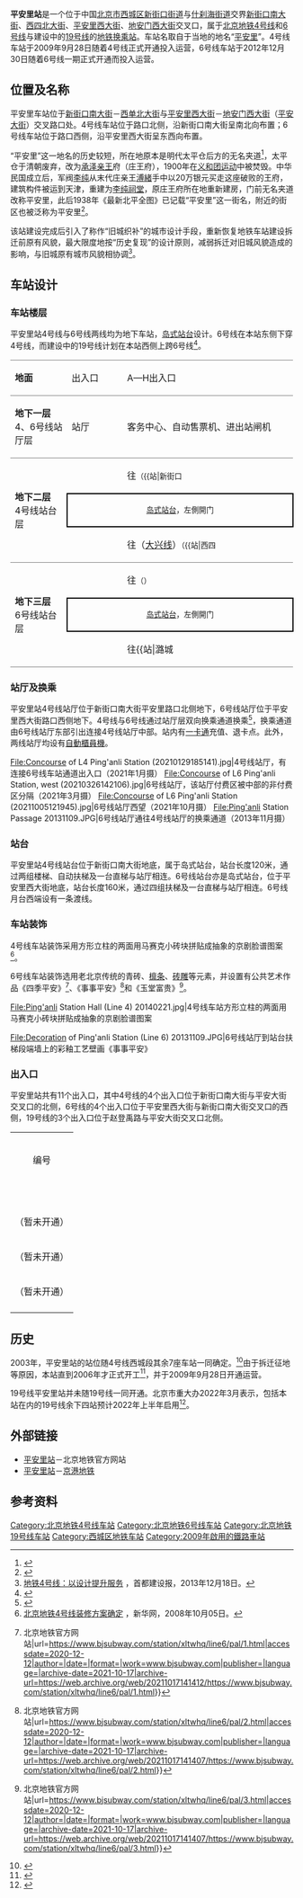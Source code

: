 {{NoteTA |G1=Railway}}
{{Infobox station
| name = 平安里
| eng_name = Ping'anli<ref name=map2021>{{cite web|url=https://www.bjsubway.com/jpg.html|publisher=北京地铁|title=北京地铁线路图|archive-url=https://web.archive.org/web/20211231004642/https://www.bjsubway.com/jpg.html|archive-date=2021-12-31|accessdate=2021-12-31}}</ref>
| linecolour = {{北京地铁颜色|4}}
| linecolour2 = {{北京地铁颜色|6}}
| linecolour3 = {{北京地铁颜色|19}}
| image = Platform of L4 Ping'anli Station (20210129185241).jpg
| caption = 平安里站4号线站台<br />[[File:Platform_of_L6_Ping'anli_Station_(20210129184755).jpg|300px]]<br />平安里站6号线站台
| other_name = 
| country = {{PRC}}
| borough = [[北京市|北京市]][[西城区|西城区]][[新街口街道_(北京市)|新街口街道]]与[[什刹海街道|什刹海街道]]交界
| address = [[新街口南大街|新街口南大街]]、[[西四北大街|西四北大街]]、[[平安里西大街|平安里西大街]]、[[地安门西大街|地安门西大街]]交叉口
| coordinates = {{Coord|39.932562|116.366728|type:railwaystation_region:CN-11_source:GoogleMaps|display=inline,title}}
| elevation = 
| operator = [[北京市地铁运营有限公司|北京市地铁运营有限公司]]、[[京港地铁|北京京港地铁有限公司]]、[[北京市轨道交通运营管理有限公司|北京市轨道交通运营管理有限公司]]
| lines = {{北京地铁线路名|4|SL}}<br />{{北京地铁线路名|6|SL}}<br />{{北京地铁线路名|19|SL}}（建设中）
| distance = 
| platform = 各1座[[岛式站台|岛式站台]]
| tracks = 各2条
| bus_routes = 
| bus_stands = 
| connections = 公交站：平安里路口西、平安里路口北
| structure = 地下车站
| hall = 整体式站厅
| depth = 
| levels = 
| interchange = 通道换乘
| exits = 8個
| architect = 
| architectural_style = 
| colour = {{北京地铁线路名|4|S}}：黄色<br />{{北京地铁线路名|6|S}}：灰色
| type = 
| status = 运营中<br />{{北京地铁线路名|19|S}}：建设中
| code = 
| zone = 
| classification = 
| website = 
| built = 
| opened = {{北京地铁线路名|4|S}}：2009年9月28日<br />{{北京地铁线路名|6|S}}：2012年12月30日
| years = 
| events = 
| pass_year = 
| passengers = 
| pass_system = 
| pass_rank = 
| mpassengers = 
| trains = 
| station_hours = 
| hours = 
| first = {{collapsible list
 |title = 　
 |
{{北京地铁线路名|4|S}}
:往{{北京地铁起讫站|4|L}}：05:25
:往{{北京地铁起讫站|大兴|R}}：05:27<br />
{{北京地铁线路名|6|S}}
:往{{北京地铁起讫站|6|L}}：05:32
:往{{北京地铁起讫站|6|R}}：05:38
}}
| last = {{collapsible list
 |title = 　
 |
{{北京地铁线路名|4|S}}
:往{{北京地铁起讫站|4|L}}：23:39
:往{{北京地铁起讫站|大兴|R}}：23:04
:往{{站|公益西桥}}：23:17<br />
{{北京地铁线路名|6|S}}
:往{{北京地铁起讫站|6|L}}：23:44
:往{{北京地铁起讫站|6|R}}：22:55
:往{{站|草房}}：00:06
}}
| adjacent = {{adjacent stations|system=北京地铁
|line1=4|left1=新街口|right1=西四|note-left1=1.100km|note-mid1=距离[[安河桥北站|安河桥北]]16.223km|note-right1=1.100km
|line2=6|left2=车公庄|right2=北海北|note-left2=1.443km|note-mid2=距离[[金安桥站|金安桥]]18.378km|note-right2=1.321km
|line3=19|left3=积水潭|right3=太平桥|type3=建设中}}
| other_services = 
| route_map = {{Routemap|inline=yes|map=
~~ ~~B2层，4号线
utSTRf\utSTRg~~ ~~{{rmr|Licon=U|{{stl|北京地铁|新街口}}}}
utSTR+BSl\utSTR+BSr
utSTR+BSl\utSTR+BSr
utSTRf\utSTRg~~ ~~{{rmr|Licon=D|{{stl|北京地铁|西四}}}}
~~ ~~B3层，6号线
utSTRf\utSTRg~~ ~~{{rmr|Licon=U|{{stl|北京地铁|车公庄}}}}
utSTR+tc2\utABZg3
utABZg+1\utSTR+tc4
utSTR+BSl\utSTR+BSr
utSTR+BSl\utSTR+BSr
utSTRf\utSTRg~~ ~~{{rmr|Licon=D|{{stl|北京地铁|北海北}}}}
~~ ~~B4层，19号线
utSTRf\utSTRg~~ ~~{{rmr|Licon=U|{{站|积水潭}}}}
utSTR+tc2\utABZg3
utABZg+1\utSTR+tc4
uetSTR+BSl\uetSTR+BSr
uetSTR+BSl\uetSTR+BSr
utSTRf\utSTRg~~ ~~{{rmr|Licon=D|{{站|太平桥||北京市}}}}
}}
}}
'''平安里站'''是一个位于中国[[北京市|北京市]][[西城区|西城区]][[新街口街道_(北京市)|新街口街道]]与[[什刹海街道|什刹海街道]]交界[[新街口南大街|新街口南大街]]、[[西四北大街|西四北大街]]、[[平安里西大街|平安里西大街]]、[[地安门西大街|地安门西大街]]交叉口，属于[[北京地铁|北京地铁]][[北京地铁4号线|4号线]]和[[北京地铁6号线|6号线]]与建设中的[[北京地铁19号线|19号线]]的[[地铁车站|地铁]][[换乘站|换乘站]]。车站名取自于当地的地名“[[平安里_(北京市)|平安里]]”。4号线车站于2009年9月28日随着4号线正式开通投入运营，6号线车站于2012年12月30日随着6号线一期正式开通而投入运营。

== 位置及名称 ==
平安里车站位于[[新街口南大街|新街口南大街]]－[[西单北大街|西单北大街]]与[[平安里西大街|平安里西大街]]－[[地安门西大街|地安门西大街]]（[[平安大街|平安大街]]）交叉路口处。4号线车站位于路口北侧，沿新街口南大街呈南北向布置；6号线车站位于路口西侧，沿平安里西大街呈东西向布置。

“平安里”这一地名的历史较短，所在地原本是明代太平仓后方的无名夹道<ref>{{cite web|url=http://www.huaxia.com/zhwh/msdl/dl/2005/06/110153.html|title=北京平安里：80余年沧桑变迁史|work=[[北京青年报|北京青年报]]|date=2005-06-01|accessdate=2021-09-12|archive-date=2021-09-12|archive-url=https://web.archive.org/web/20210912173917/http://www.huaxia.com/zhwh/msdl/dl/2005/06/110153.html|dead-url=no}}</ref>，太平仓于清朝废弃，改为[[莊親王|承泽亲王]]府（庄王府），1900年在[[义和团运动|义和团运动]]中被焚毁。中华民国成立后，军阀[[李纯_(民国)|李纯]]从末代庄亲王[[溥緒|溥緒]]手中以20万银元买走这座破败的王府，建筑构件被运到天津，重建为[[李纯祠堂|李纯祠堂]]，原庄王府所在地重新建房，门前无名夹道改称平安里，此后1938年《最新北平全图》已记载“平安里”这一街名，附近的街区也被泛称为平安里<ref name="hlp">{{Cite book|title=北京地铁站名掌故|last=户力平|publisher=东方出版社|year=2020|isbn=978-7-5207-1180-7|location=北京|pages=65}}</ref>。

该站建设完成后引入了称作“旧城织补”的城市设计手段，重新恢复地铁车站建设拆迁前原有风貌，最大限度地按“历史复现”的设计原则，减弱拆迁对旧城风貌造成的影响，与旧城原有城市风貌相协调<ref>[http://sdjsb.bjd.com.cn/html/2013-12/18/content_134984.htm 地铁4号线：以设计提升服务] {{Wayback|url=http://sdjsb.bjd.com.cn/html/2013-12/18/content_134984.htm |date=20190701211558 }}，首都建设报，2013年12月18日。</ref>。

== 车站设计 ==
=== 车站楼层 ===
平安里站4号线与6号线两线均为地下车站，[[岛式站台|岛式站台]]设计。6号线在本站东侧下穿4号线，而建设中的19号线计划在本站西侧上跨6号线<ref name="fawan_l19">{{cite news|author=陈斯|url=http://www.fawan.com/2017/06/16/214644t185.html|title=地铁平安里站将“三线换乘”|publisher=[[法制晚报|法制晚报]]|date=2017-06-16|accessdate=2017-06-22}}{{Dead link|date=2019年4月 |bot=InternetArchiveBot |fix-attempted=yes }}</ref>。
{|cellspacing=0 cellpadding=3
|style="border-top:solid 1px gray;border-bottom:solid 1px gray;" width=100|'''地面'''
|style="border-top:solid 1px gray;border-bottom:solid 1px gray;" width=100|出入口
|style="border-top:solid 1px gray;border-bottom:solid 1px gray;" width=350|A—H出入口
|-
| style="border-bottom:solid 1px gray;" |'''地下一层'''<br />4、6号线站厅层
| style="border-bottom:solid 1px gray;" |站厅
| style="border-bottom:solid 1px gray;" |客务中心、自动售票机、进出站闸机
|-
|style="border-bottom:solid 1px gray;" rowspan=3|'''地下二层'''<br />4号线站台层
|{{arrow|L}}
|{{北京地铁线路名|4|c}}往{{站|安河桥北}}<small>（{{站|新街口||北京市}}）</small>
|-
|style="border-right:solid 2px black;border-left:solid 2px black;border-top:solid 2px black;border-bottom:solid 2px black;" colspan=2|<center><small>[[岛式站台|岛式站台]]，左側開门</small></center>
|-
|style="border-bottom:solid 1px gray;"|{{arrow|R}}
|style="border-bottom:solid 1px gray;"|{{北京地铁线路名|4|c}}往{{站|天宫院}}（[[北京地铁大兴线|大兴线]]）<small>（{{站|西四||北京市}}）</small>
|-
|style="border-bottom:solid 1px gray;" rowspan=3|'''地下三层'''<br />6号线站台层
|{{arrow|L}}
|{{北京地铁线路名|6|c}}往{{站|金安桥}}<small>（{{站|车公庄}}）</small>
|-
|style="border-right:solid 2px black;border-left:solid 2px black;border-top:solid 2px black;border-bottom:solid 2px black;" colspan=2|<center><small>[[岛式站台|岛式站台]]，左側開门</small></center>
|-
|style="border-bottom:solid 1px gray;"|{{arrow|R}}
|style="border-bottom:solid 1px gray;"|{{北京地铁线路名|6|c}}往{{站|潞城||北京市}}<small>（{{站|北海北}}）</small>
|}


=== 站厅及换乘 ===
平安里站4号线站厅位于新街口南大街平安里路口北侧地下，6号线站厅位于平安里西大街路口西侧地下。4号线与6号线通过站厅层双向换乘通道换乘<ref>{{cite news|url=http://ccnews.people.com.cn/n/2012/1226/c141677-20018289.html|title=北京4条地铁新线确定临时封站限流标准|date=2012-12-26|accessdate=2013-01-09|deadurl=yes|archiveurl=https://web.archive.org/web/20140221194919/http://ccnews.people.com.cn/n/2012/1226/c141677-20018289.html|archivedate=2014-02-21}}</ref>，换乘通道由6号线站厅东部引出连接4号线站厅中部。站内有[[北京市政交通一卡通|一卡通]]充值、退卡点。此外，两线站厅均设有[[自動櫃員機|自動櫃員機]]。
<gallery>
File:Concourse of L4 Ping'anli Station (20210129185141).jpg|4号线站厅，有连接6号线车站通道出入口（2021年1月摄）
File:Concourse of L6 Ping'anli Station, west (20210326142106).jpg|6号线站厅，该站厅付费区被中部的非付费区分隔（2021年3月摄）
File:Concourse of L6 Ping'anli Station (20211005121945).jpg|6号线站厅西望（2021年10月摄）
File:Ping'anli Station Passage 20131109.JPG|6号线站厅通往4号线站厅的换乘通道（2013年11月摄）
</gallery>

=== 站台 ===
平安里站4号线站台位于新街口南大街地底，属于岛式站台，站台长度120米，通过两组楼梯、自动扶梯及一台直梯与站厅相连。6号线站台亦是岛式站台，位于平安里西大街地底，站台长度160米，通过四组扶梯及一台直梯与站厅相连。6号线月台西端设有一条渡线。
{{multiple image | direction = vertical | align = center| width = 700
| image1 = Platform panorama of L4 Ping'anli Station (20170622170111).jpg | caption1 = <center>4号线站台全景图（2017年6月摄）</center>
}}

=== 车站装饰 ===
4号线车站装饰采用方形立柱的两面用马赛克小砖块拼贴成抽象的京剧脸谱图案<ref>[http://news.xinhuanet.com/politics/2008-10/05/content_10149406.htm 北京地铁4号线装修方案确定] {{Wayback|url=http://news.xinhuanet.com/politics/2008-10/05/content_10149406.htm |date=20090524022104 }}，新华网，2008年10月05日。</ref>。

6号线车站装饰选用老北京传统的青砖、[[檩|檩条]]、[[砖雕|砖雕]]等元素，并设置有公共艺术作品《四季平安》<ref>{{Cite web|title=《四季平安》 {{!}} 北京地铁官方网站|url=https://www.bjsubway.com/station/xltwhq/line6/pal/1.html|accessdate=2020-12-12|author=|date=|format=|work=www.bjsubway.com|publisher=|language=|archive-date=2021-10-17|archive-url=https://web.archive.org/web/20211017141412/https://www.bjsubway.com/station/xltwhq/line6/pal/1.html}}</ref>、《事事平安》<ref>{{Cite web|title=《事事平安》{{!}} 北京地铁官方网站|url=https://www.bjsubway.com/station/xltwhq/line6/pal/2.html|accessdate=2020-12-12|author=|date=|format=|work=www.bjsubway.com|publisher=|language=|archive-date=2021-10-17|archive-url=https://web.archive.org/web/20211017141407/https://www.bjsubway.com/station/xltwhq/line6/pal/2.html}}</ref>和《玉堂富贵》<ref>{{Cite web|title=《玉堂富贵》 {{!}} 北京地铁官方网站|url=https://www.bjsubway.com/station/xltwhq/line6/pal/3.html|accessdate=2020-12-12|author=|date=|format=|work=www.bjsubway.com|publisher=|language=|archive-date=2021-10-17|archive-url=https://web.archive.org/web/20211017141407/https://www.bjsubway.com/station/xltwhq/line6/pal/3.html}}</ref>。

<gallery>
File:Ping'anli Station Hall (Line 4) 20140221.jpg|4号线车站方形立柱的两面用马赛克小砖块拼贴成抽象的京剧脸谱图案

File:Decoration of Ping'anli Station (Line 6) 20131109.JPG|6号线站厅到站台扶梯段端墙上的彩釉工艺壁画《事事平安》

</gallery>
=== 出入口 ===
平安里站共有11个出入口，其中4号线的4个出入口位于新街口南大街与平安大街交叉口的北侧，6号线的4个出入口位于平安里西大街与新街口南大街交叉口的西侧，19号线的3个出入口位于赵登禹路与平安大街交叉口北侧。
{| class="wikitable"
| colspan="5" align="center" bgcolor="{{北京地铁颜色|4}}" |
|-
| colspan="5" align="center" bgcolor="{{北京地铁颜色|6}}" |
|-
| colspan="5" align="center" bgcolor="{{北京地铁颜色|19}}" |
|-
! 编号 
! 指示
! 建议前往的目的地
! 照片
!无障碍设施
|-
| {{港鐵出口|A}} 
| [[新街口南大街|新街口南大街]]（西侧） 
| 平安医院
|[[File:Exit_A_of_Ping'anli_Station_(20201105163205).jpg|150px]] 
|{{n/a}}
|-
| {{港鐵出口|B|附=升}} 
| 新街口南大街（东侧） 
| [[大隆善护国寺|护国寺]]、[[护国寺街|护国寺街]]、[[人民剧场_(北京)|人民剧场]]、溥杰故居、[[北京梅兰芳故居|梅兰芳纪念馆]]、西城区什刹海街道办
|[[File:Exit_B_of_Ping'anli_Station_(20201009173635).jpg|150px]]
|[[File:Exit_B_lift_of_Ping'anli_Station_(20201105163532).jpg|150px]]
|-
| {{港鐵出口|C}} 
| [[地安门西大街|地安门西大街]]（北侧） 
| 全国人大会议中心、[[北京大学第一医院|北京大学第一医院]]第二住院部、[[北京市第四中学|北京市第四中学]]
|[[File:Exit_C_of_Ping'anli_Station_(20201105163914).jpg|150px]] 
|{{n/a}}
|-
| {{港鐵出口|D}} 
| [[平安里西大街|平安里西大街]]（北侧） 
| 西城区教育研修学院
|[[File:Exit_D_of_Ping'anli_Station_(20201105162420).jpg|150px]] 
|{{n/a}}
|-
| {{港鐵出口|E}} 
| [[赵登禹路|赵登禹路]]、平安里西大街（北侧） 
| 东冠英胡同、金果胡同、育幼胡同、平安医院
|[[File:Exit_E_of_Ping'anli_Station_(20201105162744).jpg|150px]] 
|{{n/a}}
|-
| {{港鐵出口|F|附=升}} 
| 平安里西大街（北侧） 
| 新街口南大街（西侧）、育德胡同、宝产胡同
|[[File:Exit_F_of_Ping'anli_Station_(20211005110352).jpg|150px]]
|[[File:Exit_F_lift_of_Ping'anli_Station_(20211005110301).jpg|150px]]
|-
| {{港鐵出口|G}} 
| 平安里西大街（南侧） 
| 太平仓胡同
|[[File:Exit_G_of_Ping'anli_Station_(20201210145733).jpg|150px]] 
|{{n/a}}
|-
| {{港鐵出口|H}} 
| 平安里西大街（南侧） 
| 赵登禹路、北京大学第一医院、北京四中、黄城根小学
|[[File:Exit_H_of_Ping'anli_Station_(20201210145838).jpg|150px]] 
|{{n/a}}
|-
| {{港鐵出口|J}}（暂未开通） 
| 赵登禹路（西侧）  
| 
| [[File:Exit_J_of_Ping'anli_Station_under_construction_(20220209155357).jpg|150px]] 
| {{n/a}}
|-
| {{港鐵出口|K}}（暂未开通） 
| 赵登禹路（东侧） 
| [[宝产胡同|宝产胡同]] 
| [[File:Exit_K_of_Ping'anli_Station_under_construction_(20220209155538).jpg|150px]] 
| {{n/a}}
|-
| {{港鐵出口|L}}（暂未开通） 
| 平安里西大街（北侧） 
|  
| [[File:Exit_L_of_Ping'anli_Station_under_construction_(20220209160226).jpg|150px]] 
| {{n/a}}
|-
| colspan="5" bgcolor="#EEEEEE" | {{港鐵出口|註=升}}
|}

== 历史 ==
2003年，平安里站的站位随4号线西城段其余7座车站一同确定。<ref>{{cite news|author=高辉; 王绗|url=http://www.chinanews.com/n/2003-06-28/26/318689.html|title=北京地铁4号线西城段站位确定 沿途将设八站|publisher=[[中国新闻社|中国新闻社]]|date=2003-06-28|accessdate=2017-06-22|archive-date=2021-10-17|archive-url=https://web.archive.org/web/20211017141403/http://www.chinanews.com/n/2003-06-28/26/318689.html}}</ref>由于拆迁征地等原因，本站直到2006年才正式开工<ref>{{cite news|url=http://finance.sina.com.cn/xiaofei/consume/20051228/1050470106.shtml|title=北京地铁4号线开始盾构施工|publisher=中国消费网|date=2005-12-28|accessdate=2017-06-22|archive-date=2021-10-17|archive-url=https://web.archive.org/web/20211017141406/http://finance.sina.com.cn/xiaofei/consume/20051228/1050470106.shtml}}</ref>，并于2009年9月28日开通运营。

19号线平安里站并未随19号线一同开通。北京市重大办2022年3月表示，包括本站在内的19号线余下四站预计2022年上半年启用<ref name=bjl19four>{{cite news|url=https://news.bjd.com.cn//2022/03/09/10052111.shtml|title=好消息！19号线剩余4站预计今年上半年开通|publisher=北京日报客户端|date=2022-03-09|quote=4座车站的土建、机电设备、装修等各项建设任务基本完成，近期移交运营单位临管，建运双方定期协商做车站开通前各项准备工作，待所有手续完备后，报交通主管部门进行初期运营评估工作，预计2022年上半年开通|accessdate=2022-03-10|archive-date=2022-03-09|archive-url=https://web.archive.org/web/20220309035346/https://news.bjd.com.cn//2022/03/09/10052111.shtml}}</ref>。

==外部链接==
{{commonscat|Ping'anli Station}}
*[http://www.bjsubway.com/station/xltcx/line6/2013-08-23/131.html 平安里站]{{Wayback|url=http://www.bjsubway.com/station/xltcx/line6/2013-08-23/131.html |date=20131111080137 }}－北京地铁官方网站
*[http://www.mtr.bj.cn/service/line/station/5d5a18eeb1ea0278b8fffd6a.html 平安里站]{{Wayback|url=http://www.mtr.bj.cn/service/line/station/5d5a18eeb1ea0278b8fffd6a.html |date=20170919230256 }}－[[京港地铁|京港地铁]]

== 参考资料 ==
{{reflist}}

{{北京地铁4号线}}
{{北京地铁6号线}}
{{北京地铁19号线}}

[[Category:北京地铁4号线车站|Category:北京地铁4号线车站]]
[[Category:北京地铁6号线车站|Category:北京地铁6号线车站]]
[[Category:北京地铁19号线车站|Category:北京地铁19号线车站]]
[[Category:西城区地铁车站|Category:西城区地铁车站]]
[[Category:2009年啟用的鐵路車站|Category:2009年啟用的鐵路車站]]